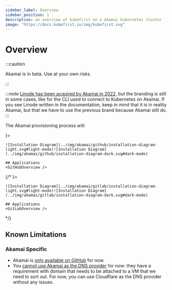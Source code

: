 ```yaml
---
sidebar_label: Overview
sidebar_position: 1
description: an overview of kubefirst on a Akamai kubernetes cluster
image: "https://docs.kubefirst.io/img/kubefirst.svg"
---
```



<div class="cloud_logo">
  <AkamaiLogo width="200px" alt="Akamai Logo" />
</div>

# Overview

:::caution

Akamai is in beta. Use at your own risks.

:::

:::note
[Linode has been acquired by Akamai in 2022](https://www.akamai.com/newsroom/press-release/akamai-completes-acquisition-of-linode), but the branding is still in some cases, like for the CLI used to connect to Kubernetes on Akamai. If you see Linode written in the documentation, keep in mind that it is in reality Akamai, but that we have to use the previous brand because Akamai still do.
:::

The Akamai provisioning process will:
<CommonProvisionProcess firstitem="Create a Kubernetes management cluster in the Akamai cloud."/>

<Tabs groupId="git_provider" defaultValue="github" queryString>
  <TabItem attributes={{ className: styles.github }} value="github" label={ <GitHubLogo /> }>

    ![Installation Diagram](../img/akamai/github/installation-diagram-light.svg#light-mode)![Installation Diagram](../img/akamai/github/installation-diagram-dark.svg#dark-mode)

    ## Applications
    <GitHubOverview />

  </TabItem>
  <!-- markdownlint-disable MD049 -->
  {/*<TabItem value="gitlab" attributes={{ className: styles.gitlab }} label={ <GitLabLogo /> }>

    ![Installation Diagram](../img/akamai/gitlab/installation-diagram-light.svg#light-mode)![Installation Diagram](../img/akamai/gitlab/installation-diagram-dark.svg#dark-mode)

    ## Applications
    <GitLabOverview />
  </TabItem> */}
</Tabs>

## Known Limitations

<KnownLimitations />

### Akamai Specific

- Akamai is [only available on GitHub](https://github.com/kubefirst/kubefirst/issues/2143) for now.
- You [cannot use Akamai as the DNS provider](https://github.com/kubefirst/kubefirst/issues/2144) for now: they have a requirement with domain that needs to be attached to a VM that we need to sort out. For now, you can use Cloudflare as the DNS provider without any issues.
